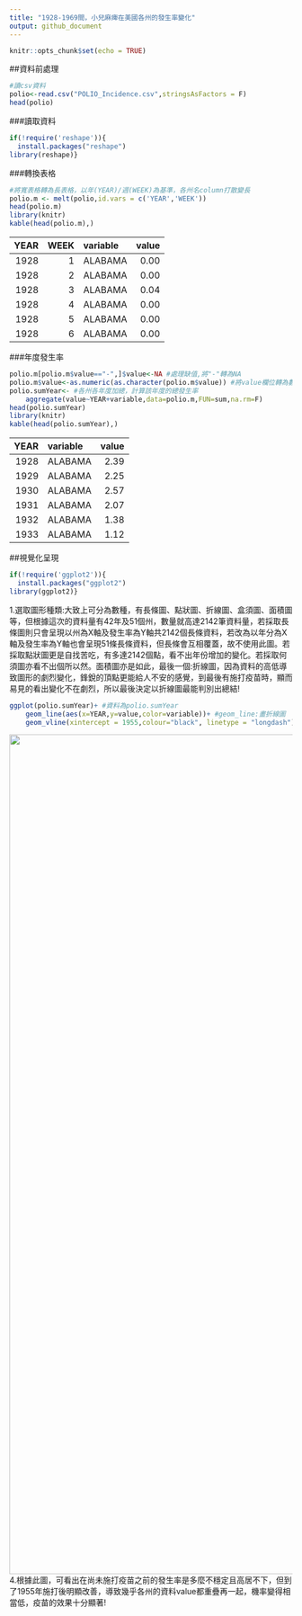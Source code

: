 ---
title: "1928-1969間，小兒麻痺在美國各州的發生率變化"
output: github_document
---

```{r setup, include=FALSE}
knitr::opts_chunk$set(echo = TRUE)
```

##資料前處理
```{r}
#讀csv資料
polio<-read.csv("POLIO_Incidence.csv",stringsAsFactors = F)
head(polio)

```

###讀取資料
```{r}
if(!require('reshape')){
  install.packages("reshape")
library(reshape)}
```
###轉換表格
```{r}
#將寬表格轉為長表格，以年(YEAR)/週(WEEK)為基準，各州名column打散變長
polio.m <- melt(polio,id.vars = c('YEAR','WEEK'))
head(polio.m)
library(knitr)
kable(head(polio.m),)
```
| YEAR| WEEK|variable | value|
|----:|----:|:--------|-----:|
| 1928|    1|ALABAMA  |  0.00|
| 1928|    2|ALABAMA  |  0.00|
| 1928|    3|ALABAMA  |  0.04|
| 1928|    4|ALABAMA  |  0.00|
| 1928|    5|ALABAMA  |  0.00|
| 1928|    6|ALABAMA  |  0.00|
###年度發生率
```{r}
polio.m[polio.m$value=="-",]$value<-NA #處理缺值,將"-"轉為NA
polio.m$value<-as.numeric(as.character(polio.m$value)) #將value欄位轉為數字
polio.sumYear<- #各州各年度加總，計算該年度的總發生率
    aggregate(value~YEAR+variable,data=polio.m,FUN=sum,na.rm=F)
head(polio.sumYear)
library(knitr)
kable(head(polio.sumYear),)
```
| YEAR|variable | value|
|----:|:--------|-----:|
| 1928|ALABAMA  |  2.39|
| 1929|ALABAMA  |  2.25|
| 1930|ALABAMA  |  2.57|
| 1931|ALABAMA  |  2.07|
| 1932|ALABAMA  |  1.38|
| 1933|ALABAMA  |  1.12|



##視覺化呈現
```{r}
if(!require('ggplot2')){
  install.packages("ggplot2")
library(ggplot2)}
```
1.選取圖形種類:大致上可分為數種，有長條圖、點狀圖、折線圖、盒須圖、面積圖等，但根據這次的資料量有42年及51個州，數量就高達2142筆資料量，若採取長條圖則只會呈現以州為X軸及發生率為Y軸共2142個長條資料，若改為以年分為X軸及發生率為Y軸也會呈現51條長條資料，但長條會互相覆蓋，故不使用此圖。若採取點狀圖更是自找苦吃，有多達2142個點，看不出年份增加的變化。若採取何須圖亦看不出個所以然。面積圖亦是如此，最後一個:折線圖，因為資料的高低導致圖形的劇烈變化，鋒銳的頂點更能給人不安的感覺，到最後有施打疫苗時，顯而易見的看出變化不在劇烈，所以最後決定以折線圖最能判別出總結!
```{r,fig.height=4}
ggplot(polio.sumYear)+ #資料為polio.sumYear
    geom_line(aes(x=YEAR,y=value,color=variable))+ #geom_line:畫折線圖
    geom_vline(xintercept = 1955,colour="black", linetype = "longdash")#疫苗
```
<img src="Rplot.png" width="1494px">
4.根據此圖，可看出在尚未施打疫苗之前的發生率是多麼不穩定且高居不下，但到了1955年施打後明顯改善，導致幾乎各州的資料value都重疊再一起，機率變得相當低，疫苗的效果十分顯著!